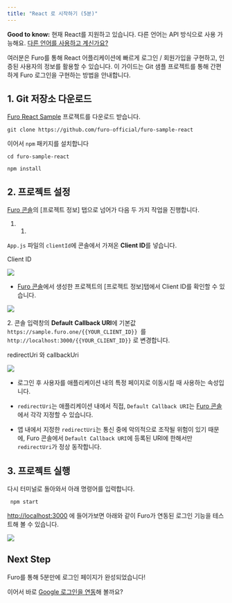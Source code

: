 ```yaml
---
title: "React 로 시작하기 (5분)"
---
```


**Good to know:** 현재 React를 지원하고 있습니다. 다른 언어는 API 방식으로 사용 가능해요. [다른 언어를 사용하고 계신가요?](/extras/faq#undefined)

여러분은 Furo를 통해 React 어플리케이션에 빠르게 로그인 / 회원가입을 구현하고, 인증된 사용자의 정보를 활용할 수 있습니다. 이 가이드는 Git 샘플 프로젝트를 통해 간편하게 Furo 로그인을 구현하는 방법을 안내합니다.

## 1\. Git 저장소 다운로드

[Furo React Sample](https://github.com/furo-official/furo-sample-react) 프로젝트를 다운로드 받습니다. 

```
git clone https://github.com/furo-official/furo-sample-react
```

이어서 `npm` 패키지를 설치합니다

```
cd furo-sample-react

npm install
```

## 2\. 프로젝트 설정

[Furo 콘솔](https://console.furo.one/projects)의 \[프로젝트 정보\] 탭으로 넘어가 다음 두 가지 작업을 진행합니다.

1. 1.  
`App.js` 파일의 `clientId`에 콘솔에서 가져온 **Client ID**를 넣습니다.

Client ID


![](/images/getting-started/%E1%84%89%E1%85%B3%E1%84%8F%E1%85%B3%E1%84%85%E1%85%B5%E1%86%AB%E1%84%89%E1%85%A3%E1%86%BA%202023-03-27%20%E1%84%8B%E1%85%A9%E1%84%8C%E1%85%A5%E1%86%AB%2011.03.06.png)


* [Furo 콘솔](https://console.furo.one/projects)에서 생성한 프로젝트의 \[프로젝트 정보\]탭에서 Client ID를 확인할 수 있습니다.

![](/images/getting-started/%E1%84%89%E1%85%B3%E1%84%8F%E1%85%B3%E1%84%85%E1%85%B5%E1%86%AB%E1%84%89%E1%85%A3%E1%86%BA%202023-03-27%20%E1%84%8B%E1%85%A9%E1%84%8C%E1%85%A5%E1%86%AB%2011.37.33.png)

2\. 콘솔 입력창의 **Default** **Callback URI**에 기본값 `https://sample.furo.one/{{YOUR_CLIENT_ID}} `를`http://localhost:3000/{{YOUR_CLIENT_ID}}` 로 변경합니다.

redirectUri 와 callbackUri


![](/images/getting-started/%E1%84%89%E1%85%B3%E1%84%8F%E1%85%B3%E1%84%85%E1%85%B5%E1%86%AB%E1%84%89%E1%85%A3%E1%86%BA%202023-03-27%20%E1%84%8B%E1%85%A9%E1%84%8C%E1%85%A5%E1%86%AB%2011.05.59.png)


* 로그인 후 사용자를 애플리케이션 내의 특정 페이지로 이동시킬 때 사용하는 속성입니다.

* `redirectUri`는 애플리케이션 내에서 직접, `Default Callback URI`는 [Furo 콘솔](https://console.furo.one/projects)에서 각각 지정할 수 있습니다.

* 앱 내에서 지정한 `redirectUri`는 통신 중에 악의적으로 조작될 위험이 있기 때문에, Furo 콘솔에서 `Default Callback URI`에 등록된 URI에 한해서만 `redirectUri`가 정상 동작합니다.


## 3\. 프로젝트 실행

다시 터미널로 돌아와서 아래 명령어를 입력합니다.

```
 npm start
```

[http://localhost:3000](https://localhost:3000) 에 들어가보면 아래와 같이 Furo가 연동된 로그인 기능을 테스트해 볼 수 있습니다.

![](/images/getting-started/%E1%84%92%E1%85%AA%E1%84%86%E1%85%A7%E1%86%AB%20%E1%84%80%E1%85%B5%E1%84%85%E1%85%A9%E1%86%A8%202023-03-27%20%E1%84%8B%E1%85%A9%E1%84%8C%E1%85%A5%E1%86%AB%2011.22.47.gif)

## Next Step

Furo를 통해 5분만에 로그인 페이지가 완성되었습니다!

이어서 바로 [Google 로그인을 연동](/getting-started/google-1)해 볼까요?